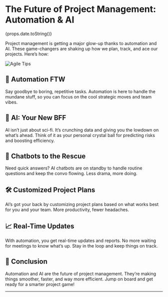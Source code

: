 # The Future of Project Management: Automation & AI

<div style={{ textAlign: "right" }}>{props.date.toString()}</div>

Project management is getting a major glow-up thanks to automation and AI. These game-changers are shaking up how we plan, track, and ace our projects. Here’s how:

<img src="/3.jpg" alt="Agile Tips" />

## 🚀 **Automation FTW**

Say goodbye to boring, repetitive tasks. Automation is here to handle the mundane stuff, so you can focus on the cool strategic moves and team vibes.

## 🤖 **AI: Your New BFF**

AI isn’t just about sci-fi. It’s crunching data and giving you the lowdown on what’s ahead. Think of it as your personal crystal ball for predicting risks and boosting efficiency.

## 💬 **Chatbots to the Rescue**

Need quick answers? AI chatbots are on standby to handle routine questions and keep the convo flowing. Less drama, more doing.

## 🛠️ **Customized Project Plans**

AI’s got your back by customizing project plans based on what works best for you and your team. More productivity, fewer headaches.

## 📈 **Real-Time Updates**

With automation, you get real-time updates and reports. No more waiting for meetings to know what’s up. Stay in the loop and keep things on track.

## 🔮 **Conclusion**

Automation and AI are the future of project management. They’re making things smoother, faster, and way more efficient. Jump on board and get ready for a smarter project game!

---
